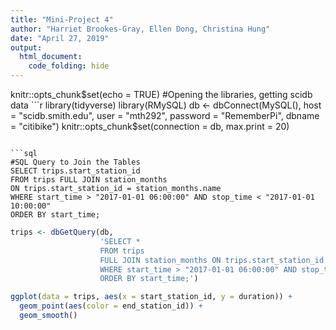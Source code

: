 ```yaml
---
title: "Mini-Project 4"
author: "Harriet Brookes-Gray, Ellen Dong, Christina Hung"
date: "April 27, 2019"
output: 
  html_document:
    code_folding: hide
---
```

knitr::opts_chunk$set(echo = TRUE)
#Opening the libraries, getting scidb data
```r
library(tidyverse)
library(RMySQL)
db <- dbConnect(MySQL(), 
                host = "scidb.smith.edu", 
                user = "mth292", 
                password = "RememberPi", 
                dbname = "citibike")
knitr::opts_chunk$set(connection = db, max.print = 20)
```

```sql
#SQL Query to Join the Tables
SELECT trips.start_station_id
FROM trips FULL JOIN station_months 
ON trips.start_station_id = station_months.name
WHERE start_time > "2017-01-01 06:00:00" AND stop_time < "2017-01-01 10:00:00"
ORDER BY start_time;
```

```r
trips <- dbGetQuery(db, 
                    'SELECT *
                    FROM trips 
                    FULL JOIN station_months ON trips.start_station_id = station_months.name
                    WHERE start_time > "2017-01-01 06:00:00" AND stop_time < "2017-01-01 10:00:00"
                    ORDER BY start_time;')
```

```r
ggplot(data = trips, aes(x = start_station_id, y = duration)) + 
  geom_point(aes(color = end_station_id)) + 
  geom_smooth()
```

